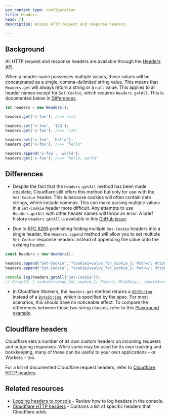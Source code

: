 ```yaml
---
pcx_content_type: configuration
title: Headers
head: []
description: Access HTTP request and response headers.

---
```


## Background

All HTTP request and response headers are available through the [Headers API](https://developer.mozilla.org/en-US/docs/Web/API/Headers).

When a header name possesses multiple values, those values will be concatenated as a single, comma-delimited string value. This means that `Headers.get` will always return a string or a `null` value. This applies to all header names except for `Set-Cookie`, which requires `Headers.getAll`. This is documented below in [Differences](#differences).

```js
let headers = new Headers();

headers.get('x-foo'); //=> null

headers.set('x-foo', '123');
headers.get('x-foo'); //=> "123"

headers.set('x-foo', 'hello');
headers.get('x-foo'); //=> "hello"

headers.append('x-foo', 'world');
headers.get('x-foo'); //=> "hello, world"
```

## Differences

* Despite the fact that the `Headers.getAll` method has been made obsolete, Cloudflare still offers this method but only for use with the `Set-Cookie` header. This is because cookies will often contain date strings, which include commas. This can make parsing multiple values in a `Set-Cookie` header more difficult. Any attempts to use `Headers.getAll` with other header names will throw an error. A brief history `Headers.getAll` is available in this [GitHub issue](https://github.com/whatwg/fetch/issues/973).

* Due to [RFC 6265](https://www.rfc-editor.org/rfc/rfc6265) prohibiting folding multiple `Set-Cookie` headers into a single header, the `Headers.append` method will allow you to set multiple `Set-Cookie` response headers instead of appending the value onto the existing header.

```js
const headers = new Headers();

headers.append("Set-Cookie", "cookie1=value_for_cookie_1; Path=/; HttpOnly;");
headers.append("Set-Cookie", "cookie2=value_for_cookie_2; Path=/; HttpOnly;");

console.log(headers.getAll("Set-Cookie"));
// Array(2) [ cookie1=value_for_cookie_1; Path=/; HttpOnly;, cookie2=value_for_cookie_2; Path=/; HttpOnly; ]
```

* In Cloudflare Workers, the `Headers.get` method returns a [`USVString`](https://developer.mozilla.org/en-US/docs/Web/JavaScript/Reference/Global_Objects/String) instead of a [`ByteString`](https://developer.mozilla.org/en-US/docs/Web/JavaScript/Reference/Global_Objects/String), which is specified by the spec. For most scenarios, this should have no noticeable effect. To compare the differences between these two string classes, refer to this [Playground example](https://workers.cloudflare.com/playground#LYVwNgLglgDghgJwgegGYHsHALQBM4RwDcABAEbogB2+CAngLzbMutvvsCMALAJx-cAzAHZeANkG8AHAAZOU7t2EBWAEy9eqsXNWdOALg5HjbHv34jxk2fMUr1m7Z12cAsACgAwuioQApr7YACJQAM4w6KFQ0D76JBhYeATEJFRwwH4MAERQNH4AHgB0AFahWaSoUGAB6Zk5eUWlWR7evgEQ2AAqdDB+cXAwMGBQAMYEUD7IxXAAbnChIwiwEADUwOi44H4eHgURSCS4fqhw4BAkAN7uAJDzdFQj8X4QIwAWABQIfgCOIH6hEAAlJcbtdqucxucGCQsoBeDcAXHtZUHgkggCCoKSeAgkaFUPwAdxInQKEAAog8Nn4EO9AYUAiNKe9IYDkc8SPTKbgsVCSABlCBLKgAc0KqAQ6GAnleiG8R3ehQVaIx3JZoIZVFC6GqhTA6CF7yynVeYRIJrgJAAqryAGr8wVCkj46KvEjmyH6LIAGhIzLVPk12t1+sNxtCprD5oAQnR-Hbcg6nRAXW7sT5LZ0AGLYKQe70co5cgiq67XZDIEgACT8cCOCAjXxIoRAg0iflwJAg6EdmAA1iQfGA6I7nSRo7GBfHQt6yGj+yAEKCy6bgEM-BlfOM0yBQv9LTa48LQoUiaHUiSSMM8cOwGASDBBec4Ivy-jEFR466KLOk2FCqzzq81a1mGuIEpWQFUqE7wXDC+ZttgkJZHEcGFucAC+xbXF8EDzlQZ6EgASv8EQan4BpSn4Ix9pQ5xJn4JAAAatAGfgMa6NAdoBJBEeE-r0YBNaQR2XY7vRdFzhAMCzgyK6IGE-qFF6lwkAJwEkBhNxoe4aEeCYelGGYAiWBI0hyAoShqBoWg6HoLQ+P4gQhLxUQxFQcQJDg+CEKQaQZNkGSEF5cDlPEVQ1H5WRkLqZDNF49ntF0PR9K6gzDJCExUFMmpUDs7gXFkwBwLkAD66ybNUSH1EcjRlDp7j6Q1rCGRYogmTY5n2FZTguMwHhAA).

## Cloudflare headers

Cloudflare sets a number of its own custom headers on incoming requests and outgoing responses. While some may be used for its own tracking and bookkeeping, many of these can be useful to your own applications – or Workers – too.

For a list of documented Cloudflare request headers, refer to [Cloudflare HTTP headers](/fundamentals/reference/http-headers/).

## Related resources

* [Logging headers to console](/workers/examples/logging-headers/) - Review how to log headers in the console.
* [Cloudflare HTTP headers](/fundamentals/reference/http-headers/) - Contains a list of specific headers that Cloudflare adds.